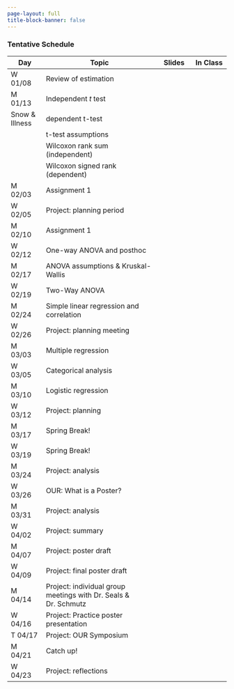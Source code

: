 ```yaml
---
page-layout: full
title-block-banner: false
---
```


<!-- {{< fa display >}} {{< fa paperclip >}} -->
<!--  -->


### Tentative Schedule 

| Day | Topic | Slides | In Class |
|----|-------------|:--:|:--:|
| W 01/08 | Review of estimation | <a href="files/lectures/W01-L1-review-of-estimation.html"><i class="fa fa-display fa-s" style="color: #8DC8E8;"></i></a> <a href="https://github.com/samanthaseals/STA4173Sp25MW/blob/main/files/lectures/W01-L1-review-of-estimation.qmd"><i class="fa fa-paperclip" style="color: #8DC8E8;"></i></a> | <a href="files/assignments/Assignment0.html"><i class="fa fa-display fa-s" style="color: #8DC8E8;"></i></a> <a href="https://github.com/samanthaseals/STA4173Sp25MW/blob/main/files/assignments/Assignment0.qmd"><i class="fa fa-paperclip" style="color: #8DC8E8;"></i></a> |
| M 01/13 | Independent *t* test | <a href="files/lectures/W02-L1-two-sample-t.html"><i class="fa fa-display fa-s" style="color: #8DC8E8;"></i></a> <a href="https://github.com/samanthaseals/STA4173Sp25MW/blob/main/files/lectures/W02-L1-two-sample-t.qmd"><i class="fa fa-paperclip" style="color: #8DC8E8;"></i></a> |
| Snow & Illness | dependent t-test | <a href="files/lectures/W04-L1-dependent-t.html"><i class="fa fa-display fa-s" style="color: #8DC8E8;"></i></a> <a href="https://github.com/samanthaseals/STA4173Sp25MW/blob/main/files/lectures/W04-L1-dependent-t.qmd"><i class="fa fa-paperclip" style="color: #8DC8E8;"></i></a> |
| | t-test assumptions | <a href="files/lectures/W04-L2-assumptions.html"><i class="fa fa-display fa-s" style="color: #8DC8E8;"></i></a> <a href="https://github.com/samanthaseals/STA4173Sp25MW/blob/main/files/lectures/W04-L2-assumptions.qmd"><i class="fa fa-paperclip" style="color: #8DC8E8;"></i></a> |
| | Wilcoxon rank sum (independent) | <a href="files/lectures/W04-L3-Wilcoxon-rank-sum.html"><i class="fa fa-display fa-s" style="color: #8DC8E8;"></i></a> <a href="https://github.com/samanthaseals/STA4173Sp25MW/blob/main/files/lectures/W04-L3-Wilcoxon-rank-sum.qmd"><i class="fa fa-paperclip" style="color: #8DC8E8;"></i></a> |
| | Wilcoxon signed rank (dependent) | <a href="files/lectures/W04-L4-Wilcoxon-signed-rank.html"><i class="fa fa-display fa-s" style="color: #8DC8E8;"></i></a> <a href="https://github.com/samanthaseals/STA4173Sp25MW/blob/main/files/lectures/W04-L4-Wilcoxon-signed-rank.qmd"><i class="fa fa-paperclip" style="color: #8DC8E8;"></i></a> |
| M 02/03 | Assignment 1 | | |
| W 02/05 | Project: planning period | | |
| M 02/10 | Assignment 1 | | |
| W 02/12 | One-way ANOVA and posthoc | <a href="files/lectures/W06-L1-one-way-ANOVA-posthoc.html"><i class="fa fa-display fa-s" style="color: #8DC8E8;"></i></a> <a href="https://github.com/samanthaseals/STA4173Sp25MW/blob/main/files/lectures/W06-L1-one-way-ANOVA-posthoc.qmd"><i class="fa fa-paperclip" style="color: #8DC8E8;"></i></a> |
| M 02/17 | ANOVA assumptions & Kruskal-Wallis | <a href="files/lectures/W07-L1-ANOVA-assumptions-Kruskal-Wallis.html"><i class="fa fa-display fa-s" style="color: #8DC8E8;"></i></a> <a href="https://github.com/samanthaseals/STA4173Sp25MW/blob/main/files/lectures/W07-L1-ANOVA-assumptions-Kruskal-Wallis.html"><i class="fa fa-paperclip" style="color: #8DC8E8;"></i></a>
| W 02/19 | Two-Way ANOVA | | |
| M 02/24 | Simple linear regression and correlation | | |
| W 02/26 | Project: planning meeting | | |
| M 03/03 | Multiple regression | | |
| W 03/05 | Categorical analysis | | |
| M 03/10 | Logistic regression | | |
| W 03/12 | Project: planning | | |
| M 03/17 | Spring Break! | | |
| W 03/19 | Spring Break! | | | 
| M 03/24 | Project: analysis | | |
| W 03/26 | OUR: What is a Poster? | | |
| M 03/31 | Project: analysis | | |
| W 04/02 | Project: summary | | |
| M 04/07 | Project: poster draft | | |
| W 04/09 | Project: final poster draft | | |
| M 04/14 | Project: individual group meetings with Dr. Seals & Dr. Schmutz | | |
| W 04/16 | Project: Practice poster presentation |||
| T 04/17 | Project: OUR Symposium | | | |
| M 04/21 | Catch up! | | |
| W 04/23 | Project: reflections | | |
